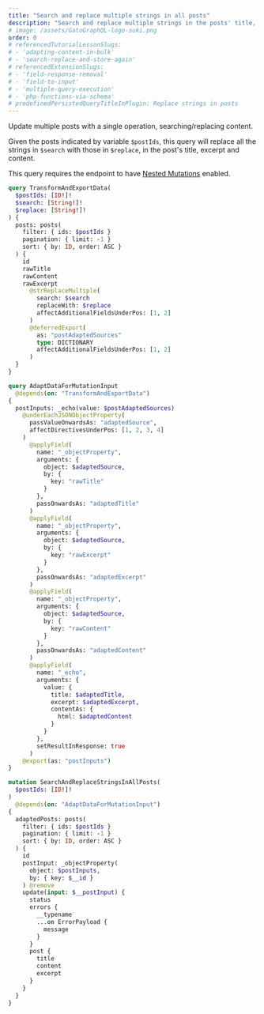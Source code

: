 ```yaml
---
title: "Search and replace multiple strings in all posts"
description: "Search and replace multiple strings in the posts' title, excerpt and content"
# image: /assets/GatoGraphQL-logo-suki.png
order: 0
# referencedTutorialLessonSlugs:
# - 'adapting-content-in-bulk'
# - 'search-replace-and-store-again'
# referencedExtensionSlugs:
# - 'field-response-removal'
# - 'field-to-input'
# - 'multiple-query-execution'
# - 'php-functions-via-schema'
# predefinedPersistedQueryTitleInPlugin: Replace strings in posts
---
```


Update multiple posts with a single operation, searching/replacing content.

Given the posts indicated by variable `$postIds`, this query will replace all the strings in `$search` with those in `$replace`, in the post's title, excerpt and content.

<Banner type='important'>

This query requires the endpoint to have [Nested Mutations](/guides/schema/using-nested-mutations/) enabled.

</Banner>

```graphql
query TransformAndExportData(
  $postIds: [ID!]!
  $search: [String!]!
  $replace: [String!]!
) {
  posts: posts(
    filter: { ids: $postIds }
    pagination: { limit: -1 }
    sort: { by: ID, order: ASC }
  ) {
    id
    rawTitle
    rawContent
    rawExcerpt
      @strReplaceMultiple(
        search: $search
        replaceWith: $replace
        affectAdditionalFieldsUnderPos: [1, 2]
      )
      @deferredExport(
        as: "postAdaptedSources"
        type: DICTIONARY
        affectAdditionalFieldsUnderPos: [1, 2]
      )
  }
}

query AdaptDataForMutationInput
  @depends(on: "TransformAndExportData")
{
  postInputs: _echo(value: $postAdaptedSources)
    @underEachJSONObjectProperty(
      passValueOnwardsAs: "adaptedSource",
      affectDirectivesUnderPos: [1, 2, 3, 4]
    )
      @applyField(
        name: "_objectProperty",
        arguments: {
          object: $adaptedSource,
          by: {
            key: "rawTitle"
          }
        },
        passOnwardsAs: "adaptedTitle"
      )
      @applyField(
        name: "_objectProperty",
        arguments: {
          object: $adaptedSource,
          by: {
            key: "rawExcerpt"
          }
        },
        passOnwardsAs: "adaptedExcerpt"
      )
      @applyField(
        name: "_objectProperty",
        arguments: {
          object: $adaptedSource,
          by: {
            key: "rawContent"
          }
        },
        passOnwardsAs: "adaptedContent"
      )
      @applyField(
        name: "_echo",
        arguments: {
          value: {
            title: $adaptedTitle,
            excerpt: $adaptedExcerpt,
            contentAs: {
              html: $adaptedContent
            }
          }
        },
        setResultInResponse: true
      )
    @export(as: "postInputs")
}

mutation SearchAndReplaceStringsInAllPosts(
  $postIds: [ID!]!
)
  @depends(on: "AdaptDataForMutationInput")
{
  adaptedPosts: posts(
    filter: { ids: $postIds }
    pagination: { limit: -1 }
    sort: { by: ID, order: ASC }
  ) {
    id
    postInput: _objectProperty(
      object: $postInputs,
      by: { key: $__id }
    ) @remove
    update(input: $__postInput) {
      status
      errors {
        __typename
        ...on ErrorPayload {
          message
        }
      }
      post {
        title
        content
        excerpt
      }
    }
  }
}
```
